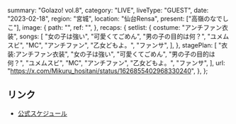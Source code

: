   summary: "Golazo! vol.8",
  category: "LIVE",
  liveType: "GUEST",
  date: "2023-02-18",
  region: "宮城",
  location: "仙台Rensa",
  present: ["高嶺のなでしこ"],
  image: {
    path: "",
    ref: "",
  },
  recaps: {
    setlist: {
      costume: "アンチファン衣装",
      songs: [
        "女の子は強い",
        "可愛くてごめん",
        "男の子の目的は何？",
        "ユメムスビ",
        "MC",
        "アンチファン",
        "乙女どもよ。",
        "ファンサ",
      ],
    },
    stagePlan: [
      "衣装:アンチファン衣装",
      "女の子は強い",
      "可愛くてごめん",
      "男の子の目的は何？",
      "ユメムスビ",
      "MC",
      "アンチファン",
      "乙女どもよ。",
      "ファンサ",
    ],
    url: "https://x.com/Mikuru_hositani/status/1626855402968330240",
  },
};

## リンク

- [公式スケジュール](https://takanenonadeshiko.jp/?p=655)
